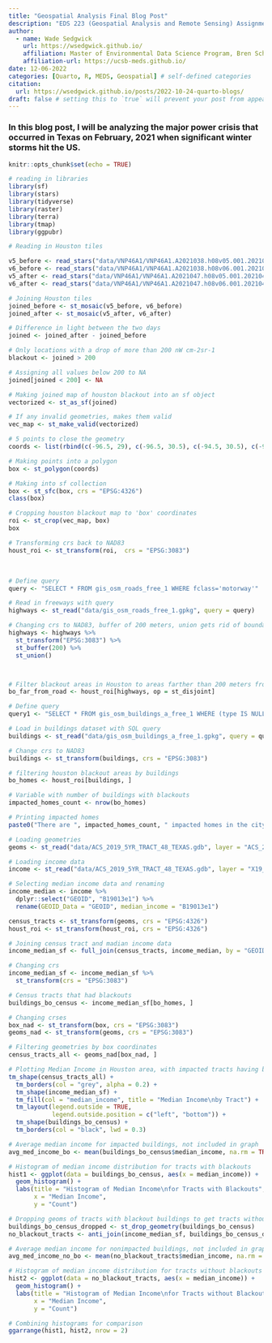 ```yaml
---
title: "Geospatial Analysis Final Blog Post"
description: "EDS 223 (Geospatial Analysis and Remote Sensing) Assignment 3 Blog Post"
author:
  - name: Wade Sedgwick
    url: https://wsedgwick.github.io/
    affiliation: Master of Environmental Data Science Program, Bren School
    affiliation-url: https://ucsb-meds.github.io/ 
date: 12-06-2022
categories: [Quarto, R, MEDS, Geospatial] # self-defined categories
citation: 
  url: https://wsedgwick.github.io/posts/2022-10-24-quarto-blogs/ 
draft: false # setting this to `true` will prevent your post from appearing on your listing page until you're ready!
---
```


### In this blog post, I will be analyzing the major power crisis that occurred in Texas on February, 2021 when significant winter storms hit the US.

```r
knitr::opts_chunk$set(echo = TRUE)

# reading in libraries
library(sf)
library(stars)
library(tidyverse)
library(raster)
library(terra)
library(tmap)
library(ggpubr)
```

```r
# Reading in Houston tiles

v5_before <- read_stars("data/VNP46A1/VNP46A1.A2021038.h08v05.001.2021039064328.tif")
v6_before <- read_stars("data/VNP46A1/VNP46A1.A2021038.h08v06.001.2021039064329.tif")
v5_after <- read_stars("data/VNP46A1/VNP46A1.A2021047.h08v05.001.2021048091106.tif")
v6_after <- read_stars("data/VNP46A1/VNP46A1.A2021047.h08v06.001.2021048091105.tif")

# Joining Houston tiles
joined_before <- st_mosaic(v5_before, v6_before)
joined_after <- st_mosaic(v5_after, v6_after)
```

```r
# Difference in light between the two days
joined <- joined_after - joined_before

# Only locations with a drop of more than 200 nW cm-2sr-1
blackout <- joined > 200

# Assigning all values below 200 to NA
joined[joined < 200] <- NA

# Making joined map of houston blackout into an sf object
vectorized <- st_as_sf(joined)

# If any invalid geometries, makes them valid
vec_map <- st_make_valid(vectorized)


```

```r
# 5 points to close the geometry
coords <- list(rbind(c(-96.5, 29), c(-96.5, 30.5), c(-94.5, 30.5), c(-94.5, 29), c(-96.5, 29)))

# Making points into a polygon
box <- st_polygon(coords)

# Making into sf collection
box <- st_sfc(box, crs = "EPSG:4326")
class(box)

# Cropping houston blackout map to 'box' coordinates
roi <- st_crop(vec_map, box)
box

# Transforming crs back to NAD83
houst_roi <- st_transform(roi,  crs = "EPSG:3083")

```

 

```r
# Define query
query <- "SELECT * FROM gis_osm_roads_free_1 WHERE fclass='motorway'"

# Read in freeways with query
highways <- st_read("data/gis_osm_roads_free_1.gpkg", query = query)

# Changing crs to NAD83, buffer of 200 meters, union gets rid of boundaries
highways <- highways %>% 
  st_transform("EPSG:3083") %>% 
  st_buffer(200) %>% 
  st_union()



# Filter blackout areas in Houston to areas farther than 200 meters from highways
bo_far_from_road <- houst_roi[highways, op = st_disjoint]

# Define query
query1 <- "SELECT * FROM gis_osm_buildings_a_free_1 WHERE (type IS NULL AND name IS NULL)"

# Load in buildings dataset with SQL query
buildings <- st_read("data/gis_osm_buildings_a_free_1.gpkg", query = query1)

# Change crs to NAD83
buildings <- st_transform(buildings, crs = "EPSG:3083")
```

```r
# filtering houston blackout areas by buildings
bo_homes <- houst_roi[buildings, ]

# Variable with number of buildings with blackouts
impacted_homes_count <- nrow(bo_homes)

# Printing impacted homes
paste0("There are ", impacted_homes_count, " impacted homes in the city of Houston.")
```

```r
# Loading geometries
geoms <- st_read("data/ACS_2019_5YR_TRACT_48_TEXAS.gdb", layer = "ACS_2019_5YR_TRACT_48_TEXAS")

# Loading income data
income <- st_read("data/ACS_2019_5YR_TRACT_48_TEXAS.gdb", layer = "X19_INCOME")

# Selecting median income data and renaming
income_median <- income %>% 
  dplyr::select("GEOID", "B19013e1") %>% 
  rename(GEOID_Data = "GEOID", median_income = "B19013e1")
```

```r
census_tracts <- st_transform(geoms, crs = "EPSG:4326")
houst_roi <- st_transform(houst_roi, crs = "EPSG:4326")

# Joining census tract and madian income data
income_median_sf <- full_join(census_tracts, income_median, by = "GEOID_Data")

# Changing crs
income_median_sf <- income_median_sf %>% 
  st_transform(crs = "EPSG:3083")

# Census tracts that had blackouts
buildings_bo_census <- income_median_sf[bo_homes, ]
```

```r
# Changing crses
box_nad <- st_transform(box, crs = "EPSG:3083")
geoms_nad <- st_transform(geoms, crs = "EPSG:3083")

# Filtering geometries by box coordinates
census_tracts_all <- geoms_nad[box_nad, ]

# Plotting Median Income in Houston area, with impacted tracts having black borders
tm_shape(census_tracts_all) +
  tm_borders(col = "grey", alpha = 0.2) +
  tm_shape(income_median_sf) +
  tm_fill(col = "median_income", title = "Median Income\nby Tract") +
  tm_layout(legend.outside = TRUE,
            legend.outside.position = c("left", "bottom")) +
  tm_shape(buildings_bo_census) +
  tm_borders(col = "black", lwd = 0.3)

# Average median income for impacted buildings, not included in graph
avg_med_income_bo <- mean(buildings_bo_census$median_income, na.rm = TRUE)

# Histogram of median income distribution for tracts with blackouts
hist1 <- ggplot(data = buildings_bo_census, aes(x = median_income)) +
  geom_histogram() +
  labs(title = "Histogram of Median Income\nfor Tracts with Blackouts",
       x = "Median Income",
       y = "Count")

# Dropping geoms of tracts with blackout buildings to get tracts without blackouts
buildings_bo_census_dropped <- st_drop_geometry(buildings_bo_census)
no_blackout_tracts <- anti_join(income_median_sf, buildings_bo_census_dropped)

# Average median income for nonimpacted buildings, not included in graph
avg_med_income_no_bo <- mean(no_blackout_tracts$median_income, na.rm = TRUE)

# Histogram of median income distribution for tracts without blackouts
hist2 <- ggplot(data = no_blackout_tracts, aes(x = median_income)) +
  geom_histogram() +
  labs(title = "Histogram of Median Income\nfor Tracts without Blackouts",
       x = "Median Income",
       y = "Count")

# Combining histograms for comparison
ggarrange(hist1, hist2, nrow = 2)

```
